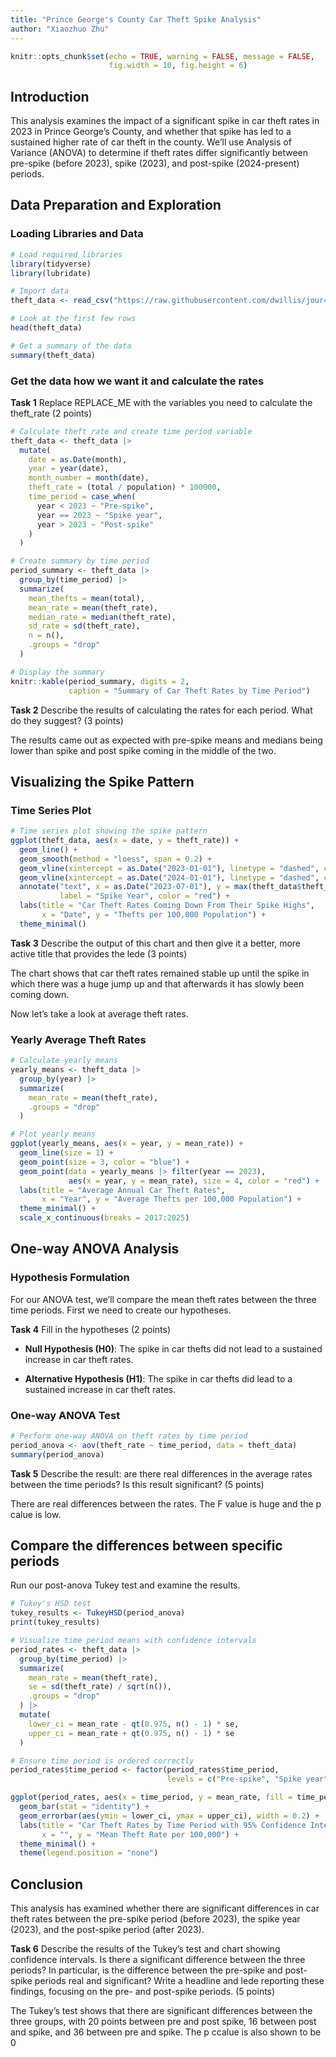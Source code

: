 ```yaml
---
title: "Prince George's County Car Theft Spike Analysis"
author: "Xiaozhuo Zhu"
---
```


```r
knitr::opts_chunk$set(echo = TRUE, warning = FALSE, message = FALSE,
                      fig.width = 10, fig.height = 6)
```

## Introduction

This analysis examines the impact of a significant spike in car theft rates in 2023 in Prince George's County, and whether that spike has led to a sustained higher rate of car theft in the county. We'll use Analysis of Variance (ANOVA) to determine if theft rates differ significantly between pre-spike (before 2023), spike (2023), and post-spike (2024-present) periods.

## Data Preparation and Exploration

### Loading Libraries and Data

```r
# Load required libraries
library(tidyverse)
library(lubridate)
```

```r
# Import data
theft_data <- read_csv("https://raw.githubusercontent.com/dwillis/jour405/refs/heads/main/data/car_thefts_month17_25.csv")

# Look at the first few rows
head(theft_data)

# Get a summary of the data
summary(theft_data)
```


### Get the data how we want it and calculate the rates

**Task 1** Replace REPLACE_ME with the variables you need to calculate the theft_rate (2 points)

```r
# Calculate theft rate and create time period variable
theft_data <- theft_data |>
  mutate(
    date = as.Date(month),
    year = year(date),
    month_number = month(date),
    theft_rate = (total / population) * 100000,
    time_period = case_when(
      year < 2023 ~ "Pre-spike",
      year == 2023 ~ "Spike year",
      year > 2023 ~ "Post-spike"
    )
  )

# Create summary by time period
period_summary <- theft_data |>
  group_by(time_period) |>
  summarize(
    mean_thefts = mean(total),
    mean_rate = mean(theft_rate),
    median_rate = median(theft_rate),
    sd_rate = sd(theft_rate),
    n = n(),
    .groups = "drop"
  )

# Display the summary
knitr::kable(period_summary, digits = 2,
             caption = "Summary of Car Theft Rates by Time Period")
```

**Task 2** Describe the results of calculating the rates for each period. What do they suggest? (3 points)

The results came out as expected with pre-spike means and medians being lower than spike and post spike coming in the middle of the two.

## Visualizing the Spike Pattern

### Time Series Plot

```r
# Time series plot showing the spike pattern
ggplot(theft_data, aes(x = date, y = theft_rate)) +
  geom_line() +
  geom_smooth(method = "loess", span = 0.2) +
  geom_vline(xintercept = as.Date("2023-01-01"), linetype = "dashed", color = "red") +
  geom_vline(xintercept = as.Date("2024-01-01"), linetype = "dashed", color = "red") +
  annotate("text", x = as.Date("2023-07-01"), y = max(theft_data$theft_rate) * 0.9, 
           label = "Spike Year", color = "red") +
  labs(title = "Car Theft Rates Coming Down From Their Spike Highs",
       x = "Date", y = "Thefts per 100,000 Population") +
  theme_minimal()
```

**Task 3** Describe the output of this chart and then give it a better, more active title that provides the lede (3 points)

The chart shows that car theft rates remained stable up until the spike in which there was a huge jump up and that afterwards it has slowly been coming down.


Now let's take a look at average theft rates.

### Yearly Average Theft Rates

```r
# Calculate yearly means
yearly_means <- theft_data |>
  group_by(year) |>
  summarize(
    mean_rate = mean(theft_rate),
    .groups = "drop"
  )

# Plot yearly means
ggplot(yearly_means, aes(x = year, y = mean_rate)) +
  geom_line(size = 1) +
  geom_point(size = 3, color = "blue") +
  geom_point(data = yearly_means |> filter(year == 2023), 
             aes(x = year, y = mean_rate), size = 4, color = "red") +
  labs(title = "Average Annual Car Theft Rates",
       x = "Year", y = "Average Thefts per 100,000 Population") +
  theme_minimal() +
  scale_x_continuous(breaks = 2017:2025)
```

## One-way ANOVA Analysis

### Hypothesis Formulation

For our ANOVA test, we'll compare the mean theft rates between the three time periods. First we need to create our hypotheses.

**Task 4** Fill in the hypotheses (2 points)

- **Null Hypothesis (H0)**: The spike in car thefts did not lead to a sustained increase in car theft rates.

- **Alternative Hypothesis (H1)**: The spike in car thefts did lead to a sustained increase in car theft rates.

### One-way ANOVA Test

```r
# Perform one-way ANOVA on theft rates by time period
period_anova <- aov(theft_rate ~ time_period, data = theft_data)
summary(period_anova)
```

**Task 5** Describe the result: are there real differences in the average rates between the time periods? Is this result significant? (5 points)

There are real differences between the rates. The F value is huge and the p calue is low.

## Compare the differences between specific periods

Run our post-anova Tukey test and examine the results. 

```r
# Tukey's HSD test
tukey_results <- TukeyHSD(period_anova)
print(tukey_results)
```


```r
# Visualize time period means with confidence intervals
period_rates <- theft_data |>
  group_by(time_period) |>
  summarize(
    mean_rate = mean(theft_rate),
    se = sd(theft_rate) / sqrt(n()),
    .groups = "drop"
  ) |>
  mutate(
    lower_ci = mean_rate - qt(0.975, n() - 1) * se,
    upper_ci = mean_rate + qt(0.975, n() - 1) * se
  )

# Ensure time period is ordered correctly
period_rates$time_period <- factor(period_rates$time_period, 
                                   levels = c("Pre-spike", "Spike year", "Post-spike"))

ggplot(period_rates, aes(x = time_period, y = mean_rate, fill = time_period)) +
  geom_bar(stat = "identity") +
  geom_errorbar(aes(ymin = lower_ci, ymax = upper_ci), width = 0.2) +
  labs(title = "Car Theft Rates by Time Period with 95% Confidence Intervals",
       x = "", y = "Mean Theft Rate per 100,000") +
  theme_minimal() +
  theme(legend.position = "none")
```

## Conclusion

This analysis has examined whether there are significant differences in car theft rates between the pre-spike period (before 2023), the spike year (2023), and the post-spike period (after 2023).

**Task 6** Describe the results of the Tukey's test and chart showing confidence intervals. Is there a significant difference between the three periods? In particular, is the difference between the pre-spike and post-spike periods real and significant? Write a headline and lede reporting these findings, focusing on the pre- and post-spike periods. (5 points)

The Tukey's test shows that there are significant differences between the three groups, with 20 points between pre and post spike, 16 between post and spike, and 36 between pre and spike. The p ccalue is also shown to be 0